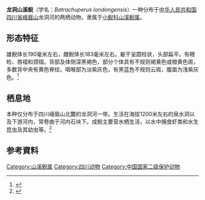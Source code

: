 {{Speciesbox
| name = 龙洞山溪鲵
| image = 
| status = EN
| status_system = IUCN3.1
| status_ref = <ref name=iucn>{{IUCN|authors=IUCN SSC Amphibian Specialist Group|year=2020|id=59084|title=''Batrachuperus londongensis''|page =e.T59084A63874597|access-date=2021-04-14}}</ref> 
| genus =Batrachuperus
| species =londongensis
| authority = [[刘承钊|Liu]] & [[田婉淑|Tian]], 1978
}}
'''龙洞山溪鲵'''（学名：''Batrachuperus londongensis''）一种分布于[[中华人民共和国|中华人民共和国]][[四川省|四川省]][[峨眉山|峨眉山]]龙洞河的两栖动物，隶属于[[小鲵科|小鲵科]][[山溪鲵属|山溪鲵属]]。
==形态特征==
雄鲵体长190毫米左右，雌鲵体长183毫米左右。躯干呈圆柱状，头部扁平。有眼睑、唇褶和颈褶。背部及体侧深黑褐色，部分个体具有不规则褐黄色或橙黄色斑，多数背中央有黄色脊纹。咽喉部为淡紫灰色，有黑蓝色不规则云斑，腹面为浅紫灰色。<ref>{{cite journal |author1=费梁 |author2=叶昌媛 |author3=田婉淑 |title=山溪鲵属的分类探讨及一新种的描述 |journal=《动物分类学报》 |date=1983 |volume=8 |issue=2 |pages=209-218 |url=https://www.ixueshu.com/document/cf576742b2e4e935b105a4abfad90806318947a18e7f9386.html |accessdate=2021-04-14 |archive-date=2021-04-14 |archive-url=https://web.archive.org/web/20210414185805/https://www.ixueshu.com/document/cf576742b2e4e935b105a4abfad90806318947a18e7f9386.html |dead-url=no }}</ref>
==栖息地==
本种仅分布于四川峨眉山北麓的龙洞河一带。生活在海拔1200米左右的泉水洞以及下游河内，常卷曲于河内石块下。成鲵主要营水栖生活，以水中捕食虾类和水生昆虫及其幼虫等。<ref>{{cite journal |author1=黄棨通，龚大洁，张海军，左甲虎，南旭梅 |title=我国山溪鲵属分布及保护对策 |journal=《野生动物学报》 |date=2017 |volume=38 |issue=4 |pages=682-688 |url=https://www.ixueshu.com/document/e4859208ffe87b81a8192589e30cba9b318947a18e7f9386.html |accessdate=2021-04-14 |archive-date=2021-04-14 |archive-url=https://web.archive.org/web/20210414123220/https://www.ixueshu.com/document/e4859208ffe87b81a8192589e30cba9b318947a18e7f9386.html |dead-url=no }}</ref>

==参考資料==
{{reflist}}
[[Category:山溪鲵属|Category:山溪鲵属]]
[[Category:四川动物|Category:四川动物]]
[[Category:中国国家二级保护动物|Category:中国国家二级保护动物]]